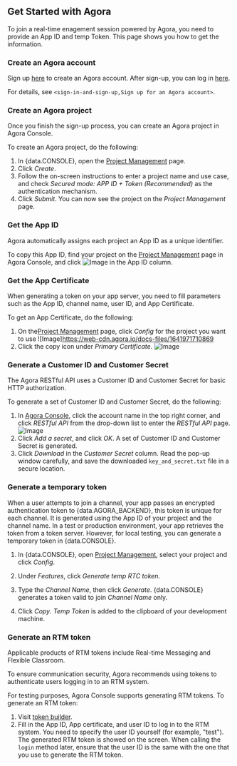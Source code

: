 
## Get Started with Agora

To join a real-time enagement session powered by Agora, you need to provide an App ID and temp Token. This page shows you how to get the information.

### Create an Agora account

Sign up [here](https://sso.agora.io/en/signup/) to create an Agora account. After sign-up, you can log in [here](https://console.agora.io/).

For details, see `<sign-in-and-sign-up,Sign up for an Agora account>`.

### Create an Agora project

Once you finish the sign-up process, you can create an Agora project in Agora Console.

To create an Agora project, do the following:

1. In {data.CONSOLE}, open the [Project Management](https://console.agora.io/projects) page.
2. Click *Create*.
3. Follow the on-screen instructions to enter a project name and use case, and check *Secured mode: APP ID + Token (Recommended)* as the authentication mechanism.
4. Click *Submit*. You can now see the project on the *Project Management* page.

### Get the App ID

Agora automatically assigns each project an App ID as a unique identifier.

To copy this App ID, find your project on the [Project Management](https://console.agora.io/projects) page in Agora Console, and click ![Image](https://web-cdn.agora.io/docs-files/1637824227532) in the App ID column.

### Get the App Certificate

When generating a token on your app server, you need to fill parameters such as the App ID, channel name, user ID, and App Certificate.

To get an App Certificate, do the following:

1. On the[Project Management](https://console.agora.io/projects) page, click *Config* for the project you want to use
  ![Image]https://web-cdn.agora.io/docs-files/1641971710869
2. Click the copy icon under *Primary Certificate*.
  ![Image](https://web-cdn.agora.io/docs-files/1637660100222)


### Generate a Customer ID and Customer Secret

The Agora RESTful API uses a Customer ID and Customer Secret for basic HTTP authorization.

To generate a set of Customer ID and Customer Secret, do the following:

1. In [Agora Console](https://console.agora.io/), click the account name in the top right corner, and click *RESTful API* from the drop-down list to enter the *RESTful API* page. ![Image](https://web-cdn.agora.io/docs-files/1637661003647)
2. Click *Add a secret*, and click *OK*. A set of Customer ID and Customer Secret is generated.
3. Click *Download* in the *Customer Secret* column. Read the pop-up window carefully, and save the downloaded `key_and_secret.txt` file in a secure location.

### Generate a temporary token

When a user attempts to join a channel, your app passes an encrypted authentication token to {data.AGORA_BACKEND}, this token is unique for each channel. It is generated using the App ID of your project and the channel name. In a test or production environment, your app retrieves the token from a token server. However, for local testing, you can generate a temporary token in {data.CONSOLE}.

1. In {data.CONSOLE}, open [Project Management](https://console.agora.io/projects), select your project and click *Config*.

2. Under *Features*, click *Generate temp RTC token*.

3. Type the *Channel Name*, then click *Generate*.
  {data.CONSOLE} generates a token valid to join *Channel Name* only.

4. Click *Copy*.
  *Temp Token* is added to the clipboard of your development machine.

### Generate an RTM token

Applicable products of RTM tokens include Real-time Messaging and Flexible Classroom.

To ensure communication security, Agora recommends using tokens to authenticate users logging in to an RTM system.

For testing purposes, Agora Console supports generating RTM tokens. To generate an RTM token:

1. Visit [token builder](https://webdemo.agora.io/token-builder).
2. Fill in the App ID, App certificate, and user ID to log in to the RTM system. You need to specify the user ID yourself (for example, "test"). The generated RTM token is showed on the screen. When calling the `login` method later, ensure that the user ID is the same with the one that you use to generate the RTM token.
